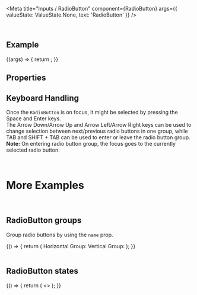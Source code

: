 
<Meta
  title="Inputs / RadioButton"
  component={RadioButton}
  args={{
    valueState: ValueState.None,
    text: 'RadioButton'
  }}
/>

<DocsHeader />

<br />

## Example

<Canvas>
  <Story name="Default">
    {(args) => {
      return <RadioButton {...args} />;
    }}
  </Story>
</Canvas>

## Properties

<ArgsTable story="." />

## Keyboard Handling

Once the `RadioButton` is on focus, it might be selected by pressing the Space and Enter keys.  
The Arrow Down/Arrow Up and Arrow Left/Arrow Right keys can be used to change selection between next/previous radio buttons in one group, while TAB and SHIFT + TAB can be used to enter or leave the radio button group.  
**Note:** On entering radio button group, the focus goes to the currently selected radio button.

<br />

# More Examples

<br />

## RadioButton groups

Group radio buttons by using the `name` prop.

<Canvas>
  <Story name="RadioButton groups">
    {() => {
      return (
        <FlexBox style={{ width: '600px' }} justifyContent={FlexBoxJustifyContent.SpaceBetween}>
          <FlexBox alignItems={FlexBoxAlignItems.Center}>
            <Label>Horizontal Group: </Label>
            <RadioButton name="GroupA" text="Option A" />
            <RadioButton name="GroupA" text="Option B" />
            <RadioButton name="GroupA" text="Option C" />
          </FlexBox>
          <FlexBox direction={FlexBoxDirection.Column}>
            <Label>Vertical Group: </Label>
            <RadioButton name="GroupB" text="Neutral" valueState={ValueState.None} />
            <RadioButton name="GroupB" text="Warning" valueState={ValueState.Warning} />
            <RadioButton name="GroupB" text="Critical" valueState={ValueState.Error} />
          </FlexBox>
        </FlexBox>
      );
    }}
  </Story>
</Canvas>

<br />
<br />

## RadioButton states

<Canvas>
  <Story name="RadioButton states">
    {() => {
      return (
        <>
          <RadioButton text="Error" valueState={ValueState.Error} />
          <RadioButton text="Warning" valueState={ValueState.Warning} />
          <RadioButton text="Disabled" disabled checked />
          <RadioButton text="Readonly" readonly checked />
          <RadioButton text="Error disabled" disabled valueState={ValueState.Error} checked />
          <RadioButton text="Warning disabled " disabled valueState={ValueState.Warning} checked />
          <RadioButton text="Error readonly" readonly valueState={ValueState.Error} checked />
          <RadioButton text="Warning readonly" readonly valueState={ValueState.Warning} checked />
        </>
      );
    }}
  </Story>
</Canvas>

<Footer />
